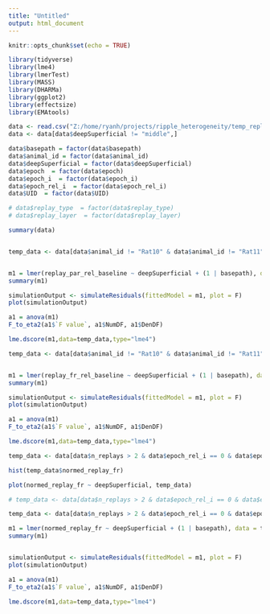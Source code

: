 ```yaml
---
title: "Untitled"
output: html_document
---
```


```r
knitr::opts_chunk$set(echo = TRUE)
```

```r

library(tidyverse)
library(lme4)
library(lmerTest)
library(MASS)
library(DHARMa)
library(ggplot2)
library(effectsize)
library(EMAtools)

```

```r

data <- read.csv("Z:/home/ryanh/projects/ripple_heterogeneity/temp_replay_participation_df")
data <- data[data$deepSuperficial != "middle",]

data$basepath = factor(data$basepath)
data$animal_id = factor(data$animal_id)
data$deepSuperficial = factor(data$deepSuperficial)
data$epoch  = factor(data$epoch)
data$epoch_i  = factor(data$epoch_i)
data$epoch_rel_i  = factor(data$epoch_rel_i)
data$UID  = factor(data$UID)

# data$replay_type  = factor(data$replay_type)
# data$replay_layer  = factor(data$replay_layer)

summary(data)
```

```r


```


```r
temp_data <- data[data$animal_id != "Rat10" & data$animal_id != "Rat11" & data$animal_id != "Rat08",]


m1 = lmer(replay_par_rel_baseline ~ deepSuperficial + (1 | basepath), data = temp_data,REML=FALSE)
summary(m1)

simulationOutput <- simulateResiduals(fittedModel = m1, plot = F)
plot(simulationOutput)

a1 = anova(m1)
F_to_eta2(a1$`F value`, a1$NumDF, a1$DenDF)

lme.dscore(m1,data=temp_data,type="lme4")

```

```r
temp_data <- data[data$animal_id != "Rat10" & data$animal_id != "Rat11" & data$animal_id != "Rat08",]


m1 = lmer(replay_fr_rel_baseline ~ deepSuperficial + (1 | basepath), data = temp_data,REML=FALSE)
summary(m1)

simulationOutput <- simulateResiduals(fittedModel = m1, plot = F)
plot(simulationOutput)

a1 = anova(m1)
F_to_eta2(a1$`F value`, a1$NumDF, a1$DenDF)

lme.dscore(m1,data=temp_data,type="lme4")


```

```r
temp_data <- data[data$n_replays > 2 & data$epoch_rel_i == 0 & data$epoch == "linear",]

hist(temp_data$normed_replay_fr)

plot(normed_replay_fr ~ deepSuperficial, temp_data)
```


```r
# temp_data <- data[data$n_replays > 2 & data$epoch_rel_i == 0 & data$epoch == "linear" & data$animal_id != "Rat10" & data$animal_id != "Rat11" & data$animal_id != "Rat08" & data$normed_replay_fr > -1,]

temp_data <- data[data$n_replays > 2 & data$epoch_rel_i == 0 & data$epoch == "linear",]

m1 = lmer(normed_replay_fr ~ deepSuperficial + (1 | basepath), data = temp_data, REML=FALSE)
summary(m1)


simulationOutput <- simulateResiduals(fittedModel = m1, plot = F)
plot(simulationOutput)

a1 = anova(m1)
F_to_eta2(a1$`F value`, a1$NumDF, a1$DenDF)

lme.dscore(m1,data=temp_data,type="lme4")

```